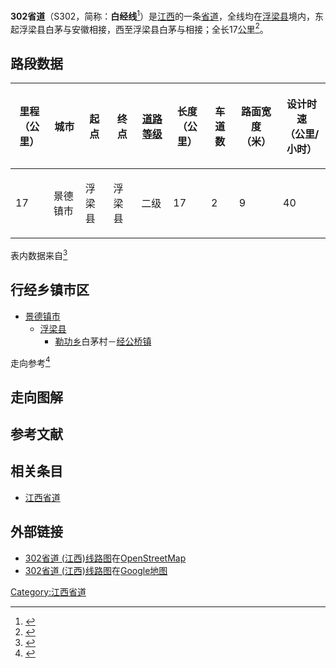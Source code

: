 {{中国省道信息框
|附加头部图片=
|省=江西
|省道编号=302
|起点=[[景德镇市|景德镇市]][[浮梁县|浮梁县]]勒功乡白茅
|终点=景德镇市浮梁县经公桥
|最近通车日期=
|规划总长度=17
}}
'''302省道'''（S302，简称：'''白经线'''<ref>{{Cite web |url=http://www.jdz.gov.cn/fwsm/fwsm_bmfw/bmgg/201207/t20120709_154249.htm |title=景德镇市公路管理局公路养护大中修项目（2012年度）施工招标公告 |accessdate=2014-06-23 |archive-date=2016-03-05 |archive-url=https://web.archive.org/web/20160305060327/http://www.jdz.gov.cn/fwsm/fwsm_bmfw/bmgg/201207/t20120709_154249.htm |dead-url=yes }}</ref>）是[[江西|江西]]的一条[[省道|省道]]，全线均在[[浮梁县|浮梁县]]境内，东起浮梁县白茅与安徽{{中国省道名|326|P=安徽}}相接，西至浮梁县白茅与{{中国国道名|206}}相接；全长17[[公里|公里]]<ref>{{Cite web|url=http://111.75.200.5:8008/JXJT/gfzs/GFZSAction.do?method=BSZNInfo&BSZN_ID=863|title=江西省干线公路路线走向表|accessdate=2014-02-19|work=江西省公众出行服务网|publisher=江西省交通运输厅|date=|deadurl=yes|archiveurl=https://web.archive.org/web/20140225094421/http://111.75.200.5:8008/JXJT/gfzs/GFZSAction.do?method=BSZNInfo&BSZN_ID=863|archivedate=2014-02-25}}</ref>。



== 路段数据 ==
{| class="wikitable"
|-
! 里程<br>（公里） !! 城市 !! 起点 !! 终点 !! [[中华人民共和国公路等级|道路等级]] !! 长度<br>（公里） !! 车道数 !! 路面宽度<br>（米） !! 设计时速<br>（公里/小时）
|-
| 17 || 景德镇市 || 浮梁县 || 浮梁县 || 二级 || 17 || 2 || 9 || 40
|}
表内数据来自<ref>{{Cite web |url=http://www.zou114.com/gsgl/sd.asp?xl=S302360000 |title=江西白茅-经公桥:线路编号S302 |accessdate=2013-09-21 |archive-date=2019-10-29 |archive-url=https://web.archive.org/web/20191029192727/http://www.zou114.com/gsgl/sd.asp?xl=S302360000 |dead-url=no }}</ref>

== 行经乡镇市区 ==
* [[景德镇市|景德镇市]]
** [[浮梁县|浮梁县]]
*** [[勒功乡|勒功乡]]白茅村－[[经公桥镇|经公桥镇]]
走向参考<ref>{{cite book |title=江西省军民两用交通地图册 |author=星球地图出版社 |year=2012 |publisher=星球地图出版社 |isbn=978-7-5471-0205-3}}</ref>

== 走向图解 ==
== 参考文献 ==
{{Reflist|colwidth=30em}}
== 相关条目 ==
*[[江西省道|江西省道]]
== 外部链接 ==
*[http://www.openstreetmap.org/browse/relation/3219757 302省道 (江西)线路图]{{Wayback|url=http://www.openstreetmap.org/browse/relation/3219757 |date=20130921080829 }}在[[OpenStreetMap|OpenStreetMap]]
*[https://maps.google.com.hk/maps/ms?msa=0&msid=211255922918663196429.0004fc781af150dea4517 302省道 (江西)线路图]在[[Google地图|Google地图]]

{{江西省道}}

[[Category:江西省道|Category:江西省道]]